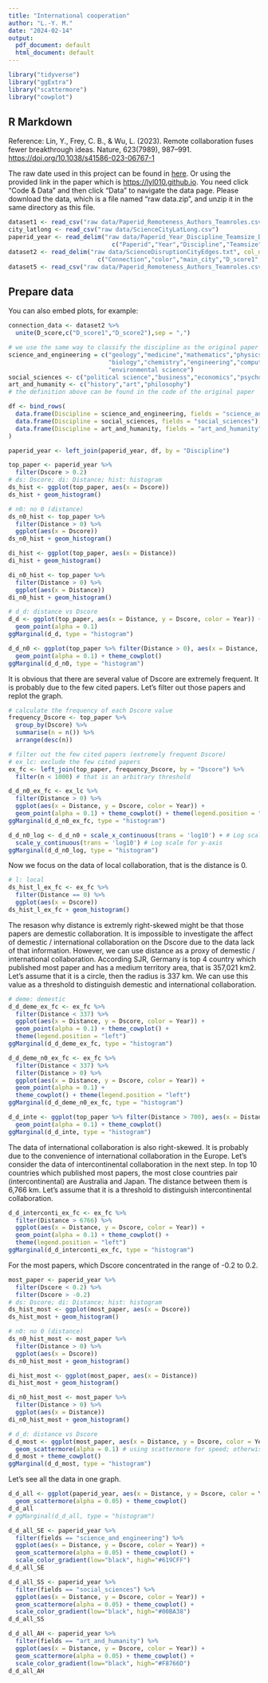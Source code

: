 ```yaml
---
title: "International cooperation"
author: "L.-Y. M."
date: "2024-02-14"
output:
  pdf_document: default
  html_document: default
---
```


```r
library("tidyverse")
library("ggExtra")
library("scattermore")
library("cowplot")
```

## R Markdown

Reference: Lin, Y., Frey, C. B., & Wu, L. (2023). Remote collaboration fuses fewer breakthrough ideas. Nature, 623(7989), 987–991. <https://doi.org/10.1038/s41586-023-06767-1>

The raw date used in this project can be found in [here](https://www.dropbox.com/scl/fi/16zx8y4he5l20iaahf3m8/RemoteTeam_DataForMainFigrues.zip?rlkey=c59tog9qecn61fvuzo9o0aczu&e=2&dl=0). Or using the provided link in the paper which is <https://lyl010.github.io>. You need click "Code & Data" and then click "Data" to navigate the data page. Please download the data, which is a file named "raw data.zip", and unzip it in the same directory as this file.

```r
dataset1 <- read_csv("raw data/Paperid_Remoteness_Authors_Teamroles.csv")
city_latlong <- read_csv("raw data/ScienceCityLatLong.csv")
paperid_year <- read_delim("raw data/Paperid_Year_Discipline_Teamsize_Distance_Dscore.txt", col_names =
                             c("Paperid","Year","Discipline","Teamsize","Distance","Dscore"), delim = "\t")
dataset2 <- read_delim("raw data/ScienceDisruptionCityEdges.txt", col_names = 
                         c("Connection","color","main_city","D_score1","D_score2"), delim = "\t")
dataset5 <- read_csv("raw data/Paperid_Remoteness_Authors_Teamroles.csv")
```

## Prepare data

You can also embed plots, for example:

```r
connection_data <- dataset2 %>% 
  unite(D_score,c("D_score1","D_score2"),sep = ",")

# we use the same way to classify the discipline as the original paper
science_and_engineering = c("geology","medicine","mathematics","physics","materials science",
                            "biology","chemistry","engineering","computer science","geography",
                            "environmental science")
social_sciences <- c("political science","business","economics","psychology","sociology")
art_and_humanity <- c("history","art","philosophy")
# the definition above can be found in the code of the original paper

df <- bind_rows(
  data.frame(Discipline = science_and_engineering, fields = "science_and_engineering"),
  data.frame(Discipline = social_sciences, fields = "social_sciences"),
  data.frame(Discipline = art_and_humanity, fields = "art_and_humanity")
)

paperid_year <- left_join(paperid_year, df, by = "Discipline")
```

```r
top_paper <- paperid_year %>% 
  filter(Dscore > 0.2)
# ds: Dscore; di: Distance; hist: histogram
ds_hist <- ggplot(top_paper, aes(x = Dscore))
ds_hist + geom_histogram()

# n0: no 0 (distance)
ds_n0_hist <- top_paper %>% 
  filter(Distance > 0) %>%
  ggplot(aes(x = Dscore))
ds_n0_hist + geom_histogram()

di_hist <- ggplot(top_paper, aes(x = Distance))
di_hist + geom_histogram()

di_n0_hist <- top_paper %>% 
  filter(Distance > 0) %>%
  ggplot(aes(x = Distance))
di_n0_hist + geom_histogram()

# d_d: distance vs Dscore
d_d <- ggplot(top_paper, aes(x = Distance, y = Dscore, color = Year)) +
  geom_point(alpha = 0.1)
ggMarginal(d_d, type = "histogram")

d_d_n0 <- ggplot(top_paper %>% filter(Distance > 0), aes(x = Distance, y = Dscore, color = Year, shape = fields)) +
  geom_point(alpha = 0.1) + theme_cowplot()
ggMarginal(d_d_n0, type = "histogram")
```

It is obvious that there are several value of Dscore are extremely frequent. It is probably due to the few cited papers. Let's filter out those papers and replot the graph.

```r
# calculate the frequency of each Dscore value
frequency_Dscore <- top_paper %>% 
  group_by(Dscore) %>% 
  summarise(n = n()) %>% 
  arrange(desc(n))

# filter out the few cited papers (extremely frequent Dscore)
# ex_lc: exclude the few cited papers
ex_fc <- left_join(top_paper, frequency_Dscore, by = "Dscore") %>% 
  filter(n < 1000) # that is an arbitrary threshold

d_d_n0_ex_fc <- ex_lc %>% 
  filter(Distance > 0) %>%
  ggplot(aes(x = Distance, y = Dscore, color = Year)) + 
  geom_point(alpha = 0.1) + theme_cowplot() + theme(legend.position = "left")
ggMarginal(d_d_n0_ex_fc, type = "histogram")
```

```r
d_d_n0_log <- d_d_n0 + scale_x_continuous(trans = 'log10') + # Log scale for x-axis
  scale_y_continuous(trans = 'log10') # Log scale for y-axis
ggMarginal(d_d_n0_log, type = "histogram")
```

Now we focus on the data of local collaboration, that is the distance is 0.

```r
# l: local
ds_hist_l_ex_fc <- ex_fc %>% 
  filter(Distance == 0) %>%
  ggplot(aes(x = Dscore))
ds_hist_l_ex_fc + geom_histogram()
```

The resason why distance is extremly right-skewed might be that those papers are demestic collaboration. It is impossible to investigate the affect of demestic / international collaboration on the Dscore due to the data lack of that information. However, we can use distance as a proxy of demestic / international collaboration. According SJR, Germany is top 4 country which published most paper and has a medium territory area, that is 357,021 km2. Let's assume that it is a circle, then the radius is 337 km. We can use this value as a threshold to distinguish demestic and international collaboration.

```r
# deme: demestic
d_d_deme_ex_fc <- ex_fc %>%
  filter(Distance < 337) %>%
  ggplot(aes(x = Distance, y = Dscore, color = Year)) +
  geom_point(alpha = 0.1) + theme_cowplot() +
  theme(legend.position = "left")
ggMarginal(d_d_deme_ex_fc, type = "histogram")

d_d_deme_n0_ex_fc <- ex_fc %>%
  filter(Distance < 337) %>%
  filter(Distance > 0) %>%
  ggplot(aes(x = Distance, y = Dscore, color = Year)) +
  geom_point(alpha = 0.1) + 
  theme_cowplot() + theme(legend.position = "left")
ggMarginal(d_d_deme_n0_ex_fc, type = "histogram")
```

```r
d_d_inte <- ggplot(top_paper %>% filter(Distance > 700), aes(x = Distance, y = Dscore, color = Year, shape = fields)) +
  geom_point(alpha = 0.1) + theme_cowplot()
ggMarginal(d_d_inte, type = "histogram")
```
The data of international collaboration is also right-skewed. It is probably due to the convenience of international collaboration in the Europe. Let's consider the data of intercontinental collaboration in the next step. In top 10 countries which published most papers, the most close countries pair (intercontinental) are Australia and Japan. The distance between them is 6,766 km. Let's assume that it is a threshold to distinguish intercontinental collaboration.

```r
d_d_interconti_ex_fc <- ex_fc %>%
  filter(Distance > 6766) %>%
  ggplot(aes(x = Distance, y = Dscore, color = Year)) +
  geom_point(alpha = 0.1) + theme_cowplot() +
  theme(legend.position = "left")
ggMarginal(d_d_interconti_ex_fc, type = "histogram")
```

For the most papers, which Dscore concentrated in the range of -0.2 to 0.2.

```r
most_paper <- paperid_year %>% 
  filter(Dscore < 0.2) %>%
  filter(Dscore > -0.2)
# ds: Dscore; di: Distance; hist: histogram
ds_hist_most <- ggplot(most_paper, aes(x = Dscore))
ds_hist_most + geom_histogram()

# n0: no 0 (distance)
ds_n0_hist_most <- most_paper %>% 
  filter(Distance > 0) %>%
  ggplot(aes(x = Dscore))
ds_n0_hist_most + geom_histogram()

di_hist_most <- ggplot(most_paper, aes(x = Distance))
di_hist_most + geom_histogram()

di_n0_hist_most <- most_paper %>% 
  filter(Distance > 0) %>%
  ggplot(aes(x = Distance))
di_n0_hist_most + geom_histogram()

# d_d: distance vs Dscore
d_d_most <- ggplot(most_paper, aes(x = Distance, y = Dscore, color = Year)) +
  geom_scattermore(alpha = 0.1) # using scattermore for speed; otherwise, it will take forever
d_d_most + theme_cowplot()
ggMarginal(d_d_most, type = "histogram")
```
Let's see all the data in one graph.

```r
d_d_all <- ggplot(paperid_year, aes(x = Distance, y = Dscore, color = Year)) +
  geom_scattermore(alpha = 0.05) + theme_cowplot()
d_d_all
# ggMarginal(d_d_all, type = "histogram")

d_d_all_SE <- paperid_year %>%
  filter(fields == "science_and_engineering") %>%
  ggplot(aes(x = Distance, y = Dscore, color = Year)) +
  geom_scattermore(alpha = 0.05) + theme_cowplot() +
  scale_color_gradient(low="black", high="#619CFF")
d_d_all_SE

d_d_all_SS <- paperid_year %>%
  filter(fields == "social_sciences") %>%
  ggplot(aes(x = Distance, y = Dscore, color = Year)) +
  geom_scattermore(alpha = 0.05) + theme_cowplot() +
  scale_color_gradient(low="black", high="#00BA38")
d_d_all_SS

d_d_all_AH <- paperid_year %>%
  filter(fields == "art_and_humanity") %>%
  ggplot(aes(x = Distance, y = Dscore, color = Year)) +
  geom_scattermore(alpha = 0.05) + theme_cowplot() +
  scale_color_gradient(low="black", high="#F8766D")
d_d_all_AH
```